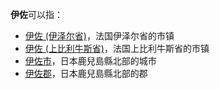 '''伊佐'''可以指：

*[[伊佐_(伊泽尔省)|伊佐 (伊泽尔省)]]，法国伊泽尔省的市镇
*[[伊佐_(上比利牛斯省)|伊佐 (上比利牛斯省)]]，法国上比利牛斯省的市镇
*[[伊佐市|伊佐市]]，日本鹿兒島縣北部的城市
*[[伊佐郡|伊佐郡]]，日本鹿兒島縣北部的郡

{{Disambig|Cat=二字消歧义}}